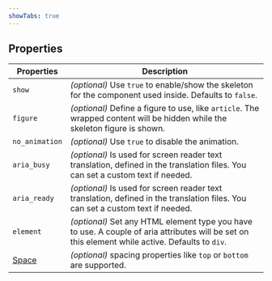 ```yaml
---
showTabs: true
---
```


## Properties

| Properties                              | Description                                                                                                                                      |
| --------------------------------------- | ------------------------------------------------------------------------------------------------------------------------------------------------ |
| `show`                                  | _(optional)_ Use `true` to enable/show the skeleton for the component used inside. Defaults to `false`.                                          |
| `figure`                                | _(optional)_ Define a figure to use, like `article`. The wrapped content will be hidden while the skeleton figure is shown.                      |
| `no_animation`                          | _(optional)_ Use `true` to disable the animation.                                                                                                |
| `aria_busy`                             | _(optional)_ Is used for screen reader text translation, defined in the translation files. You can set a custom text if needed.                  |
| `aria_ready`                            | _(optional)_ Is used for screen reader text translation, defined in the translation files. You can set a custom text if needed.                  |
| `element`                               | _(optional)_ Set any HTML element type you have to use. A couple of aria attributes will be set on this element while active. Defaults to `div`. |
| [Space](/uilib/layout/space/properties) | _(optional)_ spacing properties like `top` or `bottom` are supported.                                                                            |
